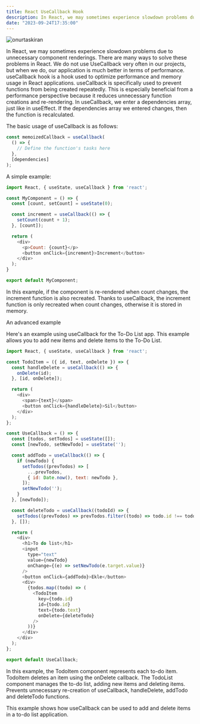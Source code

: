 ```yaml
---
title: React UseCallback Hook
description: In React, we may sometimes experience slowdown problems due to unnecessary component renderings. There are many ways to solve these problems in React.
date: "2023-09-24T17:35:00"
---
```



<img className="w-full rounded-xl" src="https://res.cloudinary.com/djfqidbj1/image/upload/v1698158104/sxspklnrlq1n6g8dzvfc.jpg" alt="onurtaskiran" />

In React, we may sometimes experience slowdown problems due to unnecessary component renderings. There are many ways to solve these problems in React. We do not use UseCallback very often in our projects, but when we do, our application is much better in terms of performance. useCallback hook is a hook used to optimize performance and memory usage in React applications. useCallback is specifically used to prevent functions from being created repeatedly. This is especially beneficial from a performance perspective because it reduces unnecessary function creations and re-rendering. In useCallback, we enter a dependencies array, just like in useEffect. If the dependencies array we entered changes, then the function is recalculated.

The basic usage of useCallback is as follows:

```javascript
const memoizedCallback = useCallback(
  () => {
    // Define the function's tasks here
  },
  [dependencies]
);
```
A simple example:
```javascript
import React, { useState, useCallback } from 'react';

const MyComponent = () => {
  const [count, setCount] = useState(0);

  const increment = useCallback(() => {
    setCount(count + 1);
  }, [count]);

  return (
    <div>
      <p>Count: {count}</p>
      <button onClick={increment}>Increment</button>
    </div>
  );
}

export default MyComponent;
```
In this example, if the component is re-rendered when count changes, the increment function is also recreated. Thanks to useCallback, the increment function is only recreated when count changes, otherwise it is stored in memory.

An advanced example

Here's an example using useCallback for the To-Do List app. This example allows you to add new items and delete items to the To-Do List.

```javascript
import React, { useState, useCallback } from 'react';

const TodoItem = ({ id, text, onDelete }) => {
  const handleDelete = useCallback(() => {
    onDelete(id);
  }, [id, onDelete]);

  return (
    <div>
      <span>{text}</span>
      <button onClick={handleDelete}>Sil</button>
    </div>
  );
};

const UseCallback = () => {
  const [todos, setTodos] = useState([]);
  const [newTodo, setNewTodo] = useState('');

  const addTodo = useCallback(() => {
    if (newTodo) {
      setTodos((prevTodos) => [
        ...prevTodos,
        { id: Date.now(), text: newTodo },
      ]);
      setNewTodo('');
    }
  }, [newTodo]);

  const deleteTodo = useCallback((todoId) => {
    setTodos((prevTodos) => prevTodos.filter((todo) => todo.id !== todoId));
  }, []);

  return (
    <div>
      <h1>To do list</h1>
      <input
        type="text"
        value={newTodo}
        onChange={(e) => setNewTodo(e.target.value)}
      />
      <button onClick={addTodo}>Ekle</button>
      <div>
        {todos.map((todo) => (
          <TodoItem
            key={todo.id}
            id={todo.id}
            text={todo.text}
            onDelete={deleteTodo}
          />
        ))}
      </div>
    </div>
  );
};

export default UseCallback;
```

In this example, the TodoItem component represents each to-do item. TodoItem deletes an item using the onDelete callback. The TodoList component manages the to-do list, adding new items and deleting items. Prevents unnecessary re-creation of useCallback, handleDelete, addTodo and deleteTodo functions.

This example shows how useCallback can be used to add and delete items in a to-do list application.